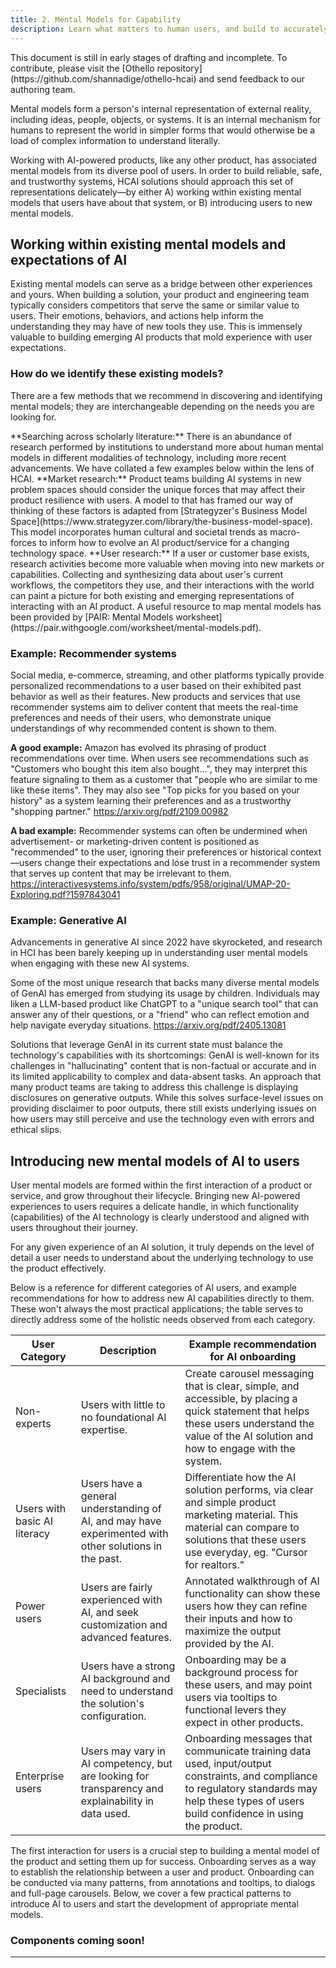 ```yaml
---
title: 2. Mental Models for Capability
description: Learn what matters to human users, and build to accurately solve for their needs.
---
```


<Callout type='warning'>
  This document is still in early stages of drafting and incomplete. To contribute, please visit the [Othello repository](https://github.com/shannadige/othello-hcai) and send feedback to our authoring team.
</Callout>

Mental models form a person's internal representation of external reality, including ideas, people, objects, or systems. It is an internal mechanism for humans to represent the world in simpler forms that would otherwise be a load of complex information to understand literally.

Working with AI-powered products, like any other product, has associated mental models from its diverse pool of users. In order to build reliable, safe, and trustworthy systems, HCAI solutions should approach this set of representations delicately—by either A) working within existing mental models that users have about that system, or B) introducing users to new mental models.

## Working within existing mental models and expectations of AI

Existing mental models can serve as a bridge between other experiences and yours. When building a solution, your product and engineering team typically considers competitors that serve the same or similar value to users. Their emotions, behaviors, and actions help inform the understanding they may have of new tools they use. This is immensely valuable to building emerging AI products that mold experience with user expectations.

### How do we identify these existing models?

There are a few methods that we recommend in discovering and identifying mental models; they are interchangeable depending on the needs you are looking for.

<Steps>

<Step>
**Searching across scholarly literature:** There is an abundance of research performed by institutions to understand more about human mental models in different modalities of technology, including more recent advancements. We have collated a few examples below within the lens of HCAI.
</Step>

<Step>
**Market research:** Product teams building AI systems in new problem spaces should consider the unique forces that may affect their product resilience with users. A model to that has framed our way of thinking of these factors is adapted from [Strategyzer's Business Model Space](https://www.strategyzer.com/library/the-business-model-space). This model incorporates human cultural and societal trends as macro-forces to inform how to evolve an AI product/service for a changing technology space.
</Step>

<Step>
**User research:** If a user or customer base exists, research activities become more valuable when moving into new markets or capabilities. Collecting and synthesizing data about user's current workflows, the competitors they use, and their interactions with the world can paint a picture for both existing and emerging representations of interacting with an AI product. A useful resource to map mental models has been provided by [PAIR: Mental Models worksheet](https://pair.withgoogle.com/worksheet/mental-models.pdf).
</Step>

</Steps>

### Example: Recommender systems

Social media, e-commerce, streaming, and other platforms typically provide personalized recommendations to a user based on their exhibited past behavior as well as their features. New products and services that use recommender systems aim to deliver content that meets the real-time preferences and needs of their users, who demonstrate unique understandings of why recommended content is shown to them.

**A good example:** Amazon has evolved its phrasing of product recommendations over time. When users see recommendations such as "Customers who bought this item also bought...", they may interpret this feature signaling to them as a customer that "people who are similar to me like these items". They may also see "Top picks for you based on your history" as a system learning their preferences and as a trustworthy "shopping partner."
https://arxiv.org/pdf/2109.00982

**A bad example:** Recommender systems can often be undermined when advertisement- or marketing-driven content is positioned as "recommended" to the user, ignoring their preferences or historical context—users change their expectations and lose trust in a recommender system that serves up content that may be irrelevant to them.
https://interactivesystems.info/system/pdfs/958/original/UMAP-20-Exploring.pdf?1597843041

### Example: Generative AI

Advancements in generative AI since 2022 have skyrocketed, and research in HCI has been barely keeping up in understanding user mental models when engaging with these new AI systems.

Some of the most unique research that backs many diverse mental models of GenAI has emerged from studying its usage by children. Individuals may liken a LLM-based product like ChatGPT to a "unique search tool" that can answer any of their questions, or a "friend" who can reflect emotion and help navigate everyday situations.
https://arxiv.org/pdf/2405.13081

Solutions that leverage GenAI in its current state must balance the technology's capabilities with its shortcomings: GenAI is well-known for its challenges in "hallucinating" content that is non-factual or accurate and in its limited applicability to complex and data-absent tasks. An approach that many product teams are taking to address this challenge is displaying disclosures on generative outputs. While this solves surface-level issues on providing disclaimer to poor outputs, there still exists underlying issues on how users may still perceive and use the technology even with errors and ethical slips.

## Introducing new mental models of AI to users

User mental models are formed within the first interaction of a product or service, and grow throughout their lifecycle. Bringing new AI-powered experiences to users requires a delicate handle, in which functionality (capabilities) of the AI technology is clearly understood and aligned with users throughout their journey.

For any given experience of an AI solution, it truly depends on the level of detail a user needs to understand about the underlying technology to use the product effectively.

Below is a reference for different categories of AI users, and example recommendations for how to address new AI capabilities directly to them. These won't always the most practical applications; the table serves to directly address some of the holistic needs observed from each category.

| User Category                | Description                                                                                           | Example recommendation for AI onboarding                                                                                                                                                        |
| ---------------------------- | ----------------------------------------------------------------------------------------------------- | ----------------------------------------------------------------------------------------------------------------------------------------------------------------------------------------------- |
| Non-experts                  | Users with little to no foundational AI expertise.                                                    | Create carousel messaging that is clear, simple, and accessible, by placing a quick statement that helps these users understand the value of the AI solution and how to engage with the system. |
| Users with basic AI literacy | Users have a general understanding of AI, and may have experimented with other solutions in the past. | Differentiate how the AI solution performs, via clear and simple product marketing material. This material can compare to solutions that these users use everyday, eg. "Cursor for realtors."   |
| Power users                  | Users are fairly experienced with AI, and seek customization and advanced features.                   | Annotated walkthrough of AI functionality can show these users how they can refine their inputs and how to maximize the output provided by the AI.                                              |
| Specialists                  | Users have a strong AI background and need to understand the solution's configuration.                | Onboarding may be a background process for these users, and may point users via tooltips to functional levers they expect in other products.                                                    |
| Enterprise users             | Users may vary in AI competency, but are looking for transparency and explainability in data used.    | Onboarding messages that communicate training data used, input/output constraints, and compliance to regulatory standards may help these types of users build confidence in using the product.  |

The first interaction for users is a crucial step to building a mental model of the product and setting them up for success. Onboarding serves as a way to establish the relationship between a user and product. Onboarding can be conducted via many patterns, from annotations and tooltips, to dialogs and full-page carousels. Below, we cover a few practical patterns to introduce AI to users and start the development of appropriate mental models.

### Components coming soon!

---